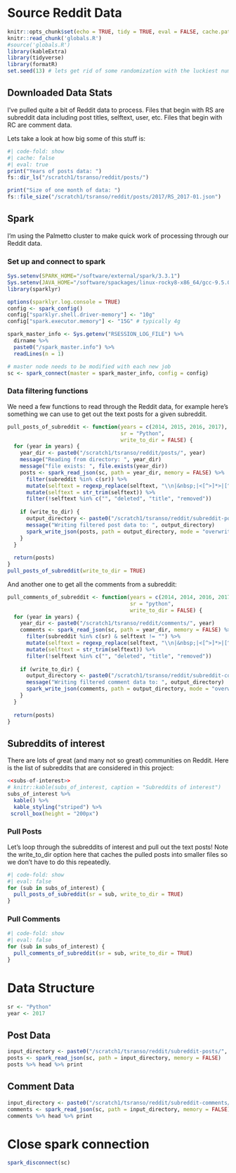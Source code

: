 # Source Reddit Data

```r
knitr::opts_chunk$set(echo = TRUE, tidy = TRUE, eval = FALSE, cache.path = "cache/")
knitr::read_chunk('globals.R')
#source('globals.R')
library(kableExtra)
library(tidyverse)
library(formatR)
set.seed(13) # lets get rid of some randomization with the luckiest number
```

## Downloaded Data Stats

I've pulled quite a bit of Reddit data to process. Files that begin with RS are subreddit data including post titles, selftext, user, etc. Files that begin with RC are comment data.

Lets take a look at how big some of this stuff is:

```r
#| code-fold: show
#| cache: false
#| eval: true
print("Years of posts data: ")
fs::dir_ls("/scratch1/tsranso/reddit/posts/")

print("Size of one month of data: ")
fs::file_size("/scratch1/tsranso/reddit/posts/2017/RS_2017-01.json")
```

## Spark

I'm using the Palmetto cluster to make quick work of processing through our Reddit data.

### Set up and connect to spark

```r
Sys.setenv(SPARK_HOME="/software/external/spark/3.3.1")
Sys.setenv(JAVA_HOME="/software/spackages/linux-rocky8-x86_64/gcc-9.5.0/openjdk-11.0.15_10-xo4fjahmlsjch52sftpoxby6kwbdfoib")
library(sparklyr)

options(sparklyr.log.console = TRUE)
config <- spark_config()
config["sparklyr.shell.driver-memory"] <- "10g"
config["spark.executor.memory"] <- "15G" # typically 4g

spark_master_info <- Sys.getenv("RSESSION_LOG_FILE") %>% 
  dirname %>% 
  paste0("/spark_master.info") %>% 
  readLines(n = 1)

# master node needs to be modified with each new job
sc <- spark_connect(master = spark_master_info, config = config)
```

### Data filtering functions

We need a few functions to read through the Reddit data, for example here's something we can use to get out the text posts for a given subreddit.

```r
pull_posts_of_subreddit <- function(years = c(2014, 2015, 2016, 2017), 
                                    sr = "Python",
                                    write_to_dir = FALSE) {
  for (year in years) {
    year_dir <- paste0("/scratch1/tsranso/reddit/posts/", year)
    message("Reading from directory: ", year_dir)
    message("file exists: ", file.exists(year_dir))
    posts <- spark_read_json(sc, path = year_dir, memory = FALSE) %>%
      filter(subreddit %in% c(sr)) %>%
      mutate(selftext = regexp_replace(selftext, "\\n|&nbsp;|<[^>]*>|[^A-Za-z|']", " ")) %>%
      mutate(selftext = str_trim(selftext)) %>% 
      filter(!selftext %in% c("", "deleted", "title", "removed"))
    
    if (write_to_dir) {
      output_directory <- paste0("/scratch1/tsranso/reddit/subreddit-posts/", sr, "/", year)
      message("Writing filtered post data to: ", output_directory)
      spark_write_json(posts, path = output_directory, mode = "overwrite")
    }
  }
  
  return(posts)
}
pull_posts_of_subreddit(write_to_dir = TRUE)
```

And another one to get all the comments from a subreddit:

```r
pull_comments_of_subreddit <- function(years = c(2014, 2014, 2016, 2017), 
                                       sr = "python",
                                       write_to_dir = FALSE) {
  for (year in years) {
    year_dir <- paste0("/scratch1/tsranso/reddit/comments/", year)
    comments <- spark_read_json(sc, path = year_dir, memory = FALSE) %>%
      filter(subreddit %in% c(sr) & selftext != "") %>%
      mutate(selftext = regexp_replace(selftext, "\\n|&nbsp;|<[^>]*>|[^A-Za-z|']", " ")) %>% 
      mutate(selftext = str_trim(selftext)) %>% 
      filter(!selftext %in% c("", "deleted", "title", "removed"))
    
    if (write_to_dir) {
      output_directory <- paste0("/scratch1/tsranso/reddit/subreddit-comments/", sr, "/", year)
      message("Writing filtered comment data to: ", output_directory)
      spark_write_json(comments, path = output_directory, mode = "overwrite")
    }
  }
  
  return(posts)
}
```

## Subreddits of interest

There are lots of great (and many not so great) communities on Reddit. Here is the list of subreddits that are considered in this project:

```r
<<subs-of-interest>>
# knitr::kable(subs_of_interest, caption = "Subreddits of interest")
subs_of_interest %>% 
  kable() %>%
  kable_styling("striped") %>% 
 scroll_box(height = "200px")
```

::: {.panel-tabset}

### Pull Posts

Let's loop through the subreddits of interest and pull out the text posts! Note the write_to_dir option here that caches the pulled posts into smaller files so we don't have to do this repeatedly.

```r
#| code-fold: show
#| eval: false
for (sub in subs_of_interest) {
  pull_posts_of_subreddit(sr = sub, write_to_dir = TRUE)
}
```

### Pull Comments

```r
#| code-fold: show
#| eval: false
for (sub in subs_of_interest) {
  pull_comments_of_subreddit(sr = sub, write_to_dir = TRUE)
}
```

:::

# Data Structure

```r
sr <- "Python"
year <- 2017
```


## Post Data

```r
input_directory <- paste0("/scratch1/tsranso/reddit/subreddit-posts/", sr, "/", year)
posts <- spark_read_json(sc, path = input_directory, memory = FALSE)
posts %>% head %>% print
```

## Comment Data

```r
input_directory <- paste0("/scratch1/tsranso/reddit/subreddit-comments/", sr, "/", year)
comments <- spark_read_json(sc, path = input_directory, memory = FALSE)
comments %>% head %>% print
```

# Close spark connection

```r
spark_disconnect(sc)
```
